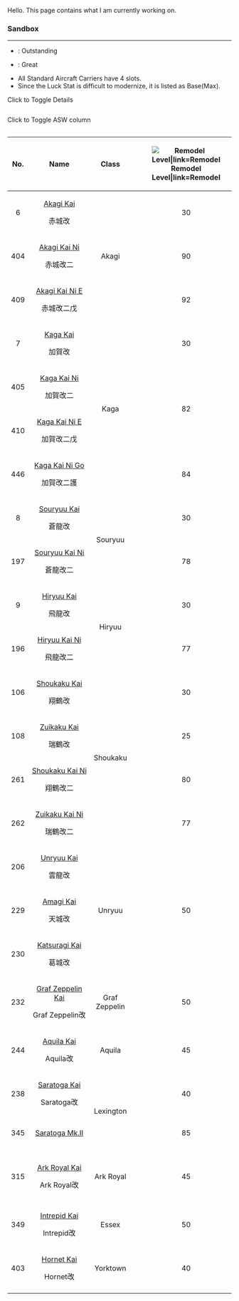 Hello. This page contains what I am currently working on.

=== Sandbox ===
-----

*{{color|lime|Green}}: Outstanding
*{{color|gold|Yellow}}: Great
* All Standard Aircraft Carriers have 4 slots.
* Since the Luck Stat is difficult to modernize, it is listed as Base(Max).

<span class="mw-customtoggle-jpname">Click to Toggle Details</span><div style="overflow-x: scroll">
<span class="mw-customtoggle-asw">Click to Toggle ASW column</span><div style="overflow-x: scroll">
{| class="wikitable sortable"
!No.
!Name
!Class
! style="width: 30px; text-align: center; vertical-align: middle;" |[[File:Remodel_Icon.png|Remodel Level|link=Remodel]]
! style="width:30px;vertical-align:middle;background-color:rgb(240,128,128);" |[[file:icon_Gun.png|Firepower]]
! style="width:30px;vertical-align:middle;background-color:rgb(135,206,250);" |[[file:icon_Torpedo.png|Torpedo Attack]]
! style="width:30px;vertical-align:middle;background-color:rgb(244,164,96);" |[[file:icon_AA.png|Anti-Air]]
! class="mw-collapsible mw-collapsed" id="mw-customcollapsible-asw" style="width:30px;vertical-align:middle;background-color:rgb(255,245,238);" |[[file:icon_ASW.png|Anti-Submarine]]
! style="width:30px;vertical-align:middle;background-color:rgb(127,255,212);" |[[file:icon_LOS.png|LOS]]
! style="width:30px;vertical-align:middle;background-color:rgb(152,251,152);" |[[file:icon_Luck.png|Luck]]
! style="width:30px;vertical-align:middle;background-color:rgb(255,192,203);" |[[file:icon_HP.png|Health]]
! style="width:30px;vertical-align:middle;background-color:yellow;" |[[file:icon_Armor.png|Armor]]
! style="width:30px;vertical-align:middle;background-color:rgb(238,130,238);" |[[file:icon_Evasion.png|Evasion]]
! style="width:30px;vertical-align:middle;background-color:aqua;" |[[file:icon_Speed.png|Speed]]
! style="width:30px;vertical-align:middle;background-color:rgb(39,235,255);" |[[file:icon_Range.png|Range]]
! style="width:30px;vertical-align:middle;background-color:silver;" |[[file:icon_Aircraft.png|Aircraft]]
!{{Fuel}}
!{{Ammo}}
! style="unsortable;" |Notes
|-
| style="text-align:center;" |6
| style="text-align:center;" |[[Akagi|Akagi Kai]]<br/><div class="mw-collapsible mw-collapsed" id="mw-customcollapsible-jpname">赤城改</div>
| rowspan="3" style="text-align:center;" |Akagi
| style="text-align:center;" |30
| style="text-align:center;" |55
| rowspan="3" style="text-align:center;" |0
| style="text-align:center;" |79
| class="mw-collapsible mw-collapsed" id="mw-customcollapsible-asw" rowspan="3" style="text-align:center;" |0
| style="text-align:center;" |89
| style="text-align:center;" |12(60)
| style="text-align:center;" |77
| style="text-align:center;" |79
| style="text-align:center;" |69
| rowspan="3" style="text-align:center;" |Fast
| style="text-align:center;" |Short
| style="text-align:center;" |82 (20,20,32,10)
| style="text-align:center;" |75
| style="text-align:center;" |75
|
|-
| style="text-align:center;" |404
| style="text-align:center;" |[[Akagi|Akagi Kai Ni]]<br/><div class="mw-collapsible mw-collapsed" id="mw-customcollapsible-jpname">赤城改二</div>
| style="text-align:center;" |90
| style="text-align:center;" |60
| style="text-align:center;" |85
| style="text-align:center;" |91
| rowspan="2" style="text-align:center;" |20(77)
| rowspan="2" style="text-align:center;" |81
| rowspan="2" style="text-align:center;" |81
| style="text-align:center;" |73
| rowspan="2" style="text-align:center;" |Medium
| style="text-align:center;" |90 (21,21,32,12,4)
| rowspan="2" style="text-align:center;" |95
| style="text-align:center;" |90
| style="white-space:nowrap;" |Second Remodel:<br/>Requires {{BP}}x2, {{Protopult}}x1, {{AR}}x1, {{AvMat}}x2
|-
| style="text-align:center;" |409
| style="text-align:center;" |[[Akagi|Akagi Kai Ni E]]<br/><div class="mw-collapsible mw-collapsed" id="mw-customcollapsible-jpname">赤城改二戊</div>
| style="text-align:center;" |92
| style="text-align:center;" |67
| style="text-align:center;" |84
| style="text-align:center;" |90
| style="text-align:center;" |75
| style="text-align:center;" |78 (16,16,40,4,2)
| style="text-align:center;" |85
| Third Remodel: Can attack at night with-out NOAP; Reversible to Akagi Kai Ni
|-
| style="text-align:center;" |7
| style="text-align:center;" |[[Kaga|Kaga Kai]]<br/><div class="mw-collapsible mw-collapsed" id="mw-customcollapsible-jpname">加賀改</div>
| rowspan="4" style="text-align:center;" |Kaga
| style="text-align:center;" |30
| style="text-align:center;" |50
| rowspan="4" style="text-align:center;" |0
| style="text-align:center;" |79
| class="mw-collapsible mw-collapsed" id="mw-customcollapsible-asw" rowspan="3" style="text-align:center;" |0
| style="text-align:center;" |89
| style="text-align:center;" |12(60)
| style="text-align:center;" |79
| style="text-align:center;" |79
| style="text-align:center;" |69
| rowspan="4" style="text-align:center;" |Fast
| style="text-align:center;" |Short
| style="text-align:center;" |98 (20,20,46,12)
| style="text-align:center;" |80
| style="text-align:center;" |80
|
|-
| style="text-align:center;" |405
| style="text-align:center;" |[[Kaga|Kaga Kai Ni]]<br/><div class="mw-collapsible mw-collapsed" id="mw-customcollapsible-jpname">加賀改二</div>
| rowspan="2" style="text-align:center;" |82
| style="text-align:center;" |56
| rowspan="3" style="text-align:center;" |84
| style="text-align:center;" |90
| rowspan="3" style="text-align:center;" |18(74)
| style="text-align:center;" |84
| rowspan="2" style="text-align:center;" |80
| style="text-align:center;" |70
| rowspan="3" style="text-align:center;" |Medium
| style="text-align:center;" |99 (20,20,44,12,3)
| rowspan="2" style="text-align:center;" |100
| rowspan="2" style="text-align:center;" |95
| Second Remodel:<br/>Requires {{BP}}x2, {{Protopult}}x1, {{AR}}x1, {{AvMat}}x2
|-
| style="text-align:center;" |410
| style="text-align:center;" |[[Kaga|Kaga Kai Ni E]]<br/><div class="mw-collapsible mw-collapsed" id="mw-customcollapsible-jpname">加賀改二戊</div>
| style="text-align:center;" |62
| style="text-align:center;" |89
| style="text-align:center;" |84
| style="text-align:center;" |71
| style="text-align:center;" |86<br/>(18,18,40,8,2)
| Third Remodel: Can attack at night without NOAP
|-
| style="text-align:center;" |446
| style="text-align:center;" |[[Kaga|Kaga Kai Ni Go]]<br/><div class="mw-collapsible mw-collapsed" id="mw-customcollapsible-jpname">加賀改二護</div>
| style="text-align:center;" |84
| style="text-align:center;" |60
| class="mw-collapsible mw-collapsed" id="mw-customcollapsible-asw" style="background-color:yellow;text-align:center;" |84
| style="text-align:center;" |94
| style="text-align:center;" |84
| style="text-align:center;" |84
| style="text-align:center;" |68
| style="text-align:center;" |86<br/>(16,16,18,8,6)
| style="text-align:center;" |105
| style="text-align:center;" |105
| style="white-space:nowrap;" |Fourth Remodel: Can perform ASW;<br/>Reversible to Kaga Kai Ni
|-
| style="text-align:center;" |8
| style="text-align:center;" |[[Souryuu|Souryuu Kai]]<br/><div class="mw-collapsible mw-collapsed" id="mw-customcollapsible-jpname">蒼龍改</div>
| colspan="1" rowspan="2" style="text-align:center;" |Souryuu
| style="text-align:center;" |30
| style="text-align:center;" |39
| rowspan="2" style="text-align:center;" |0
| style="text-align:center;" |79
| class="mw-collapsible mw-collapsed" id="mw-customcollapsible-asw" rowspan="2" style="text-align:center;" |0
| style="text-align:center;" |89
| style="text-align:center;" |12(59)
| style="text-align:center;" |65
| style="text-align:center;" |69
| style="text-align:center;" |69
| rowspan="2" style="text-align:center;" |Fast
| rowspan="2" style="text-align:center;" |Short
| style="text-align:center;" |73<br/>(18,27,18,10)
| style="text-align:center;" |65
| style="text-align:center;" |65
|
|-
| style="text-align:center;" |197
| style="text-align:center;" |[[Souryuu|Souryuu Kai Ni]]<br/><div class="mw-collapsible mw-collapsed" id="mw-customcollapsible-jpname">蒼龍改二</div>
| style="text-align:center;" |78
| style="text-align:center;" |57
| style="text-align:center;" |84
| style="text-align:center;" |90
| style="text-align:center;" |15(59)
| style="text-align:center;" |67
| style="text-align:center;" |75
| style="text-align:center;" |74
| style="text-align:center;" |79<br/>(18,35,20,6)
| style="text-align:center;" |70
| style="text-align:center;" |75
| Second Remodel
|-
| style="text-align:center;" |9
| style="text-align:center;" |[[Hiryuu|Hiryuu Kai]]<br/><div class="mw-collapsible mw-collapsed" id="mw-customcollapsible-jpname">飛龍改</div>
| colspan="1" rowspan="2" style="text-align:center;" |Hiryuu
| style="text-align:center;" |30
| style="text-align:center;" |39
| rowspan="2" style="text-align:center;" |0
| style="text-align:center;" |79
| class="mw-collapsible mw-collapsed" id="mw-customcollapsible-asw" rowspan="2" style="text-align:center;" |0
| colspan="1" rowspan="2" style="text-align:center;" |89
| style="text-align:center;" |40(89)
| style="text-align:center;" |65
| style="text-align:center;" |69
| style="text-align:center;" |79
| rowspan="2" style="text-align:center;" |Fast
| rowspan="2" style="text-align:center;" |Short
| style="text-align:center;" |73<br/>(18,27,18,10)
| style="text-align:center;" |65
| style="text-align:center;" |65
|
|-
| style="text-align:center;" |196
| style="text-align:center;" |[[Hiryuu|Hiryuu Kai Ni]]<br/><div class="mw-collapsible mw-collapsed" id="mw-customcollapsible-jpname">飛龍改二</div>
| style="text-align:center;" |77
| style="text-align:center;" |64
| style="text-align: center;" |82
| style="text-align:center;" |50(92)
| style="text-align:center;" |67
| style="text-align:center;" |76
| style="text-align:center;" |82
| style="text-align:center;" |79<br/>(18,36,22,3)
| style="text-align:center;" |70
| style="text-align:center;" |75
| Second Remodel
|-
| style="text-align:center;" |106
| style="white-space:nowrap;text-align:center;" |[[Shoukaku|Shoukaku Kai]]<br/><div class="mw-collapsible mw-collapsed" id="mw-customcollapsible-jpname">翔鶴改</div>
| colspan="1" rowspan="4" style="text-align:center;" |Shoukaku
| style="text-align:center;" |30
| colspan="1" rowspan="2" style="text-align:center;" |39
| rowspan="4" style="text-align:center;" |0
| colspan="1" rowspan="2" style="text-align:center;" |79
| class="mw-collapsible mw-collapsed" id="mw-customcollapsible-asw" rowspan="4" style="text-align:center;" |0
| colspan="1" rowspan="2" style="text-align:center;" |89
| style="text-align:center;"|12(89)
| rowspan="2" style="text-align:center;" |75
| colspan="1" rowspan="2" style="text-align:center;" |72
| rowspan="2" style="text-align:center;" |79
| rowspan="2" style="text-align:center;" |Fast
| rowspan="2" style="text-align:center;" |Short
| rowspan="2" style="text-align:center;" |84<br/>(24,24,24,12)
| rowspan="2" style="text-align:center;" |65
| rowspan="2" style="text-align:center;" |70
| rowspan="2" |
|-
| style="text-align:center;" |108
| style="text-align:center;" |[[Zuikaku|Zuikaku Kai]]<br/><div class="mw-collapsible mw-collapsed" id="mw-customcollapsible-jpname">瑞鶴改</div>
| style="text-align:center;" |25
| style="text-align:center;" |42(89)
|-
| style="text-align:center;" |261
| style="white-space:nowrap;text-align:center;" |[[Shoukaku|Shoukaku Kai Ni]]<br/><div class="mw-collapsible mw-collapsed" id="mw-customcollapsible-jpname">翔鶴改二</div>
| style="text-align:center;" |80
| style="text-align:center;" |63
| style="text-align:center;" |88
| style="text-align:center;" |93
| style="text-align:center;" |20(97)
| style="text-align:center;" |77
| style="text-align:center;" |77
| style="text-align:center;" |84
| rowspan="2" style="text-align:center;" |Fast
| rowspan="2" style="text-align:center;" |Medium
| style="text-align:center;" |93<br/>(27,27,27,12)
| rowspan="2" style="text-align:center;" |90
| rowspan="2" style="text-align:center;" |85
| Second Remodel:<br/>Requires {{BP}}x1, {{protopult}}x1
|-
| style="text-align:center;" |262
| style="white-space:nowrap;text-align:center;" |[[Zuikaku|Zuikaku Kai Ni]]<br/><div class="mw-collapsible mw-collapsed" id="mw-customcollapsible-jpname">瑞鶴改二</div>
| style="text-align:center;" |77
| style="text-align:center;" |56
| style="text-align:center;" |90
| style="text-align:center;" |92
| style="text-align:center;"|50(99)
| style="text-align:center;" |78
| style="text-align:center;" |78
| style="text-align:center;" |89
| style="text-align:center;" |93<br/>(28,26,26,13)
| Second Remodel:<br/>Requires {{BP}}x1, {{protopult}}x1
|-
| style="text-align:center;" |206
| style="text-align:center;" |[[Unryuu|Unryuu Kai]]<br/><div class="mw-collapsible mw-collapsed" id="mw-customcollapsible-jpname">雲龍改</div>
| rowspan="3" style="text-align:center;" |Unryuu
| rowspan="3" style="text-align:center;" |50
| style="text-align:center;" |48
| rowspan="3" style="text-align:center;" |0
| style="text-align:center;" |78
| class="mw-collapsible mw-collapsed" id="mw-customcollapsible-asw" rowspan="3" style="text-align:center;" |0
| style="text-align:center;" |82
| style="text-align:center;" |12(59)
| rowspan="3" style="text-align:center;" |60
| style="text-align:center;" |77
| style="text-align:center;" |72
| rowspan="3" style="text-align:center;" |Fast
| rowspan="3" style="text-align:center;" |Short
| rowspan="3" style="text-align:center;" |69<br/>(18,21,27,3)
| rowspan="3" style="text-align:center;" |50
| rowspan="3" style="text-align:center;" |55
| Requires {{BP}}x1
|-
| style="text-align:center;" |229
| style="text-align:center;" |[[Amagi|Amagi Kai]]<br/><div class="mw-collapsible mw-collapsed" id="mw-customcollapsible-jpname">天城改</div>
| rowspan="2" style="text-align:center;" |45
| style="text-align:center;" |79
| rowspan="2" style="text-align:center;" |80
| style="text-align:center;" |17(69)
| style="text-align:center;" |76
| rowspan="2" style="text-align:center;" |73
| Requires {{BP}}x1
|-
| style="text-align:center;" |230
| style="text-align:center;" |[[Katsuragi|Katsuragi Kai]]<br/><div class="mw-collapsible mw-collapsed" id="mw-customcollapsible-jpname">葛城改</div>
| style="text-align:center;" |78
| style="text-align:center;" |30(79)
| style="text-align:center;" |78
| Requires {{BP}}x1
|-
| style="text-align:center;" |232
| style="text-align:center;" |[[Graf Zeppelin|Graf Zeppelin Kai]]<br/><div class="mw-collapsible mw-collapsed" id="mw-customcollapsible-jpname">Graf Zeppelin改</div>
| style="text-align:center;" |Graf Zeppelin
| style="text-align:center;" |50
| style="text-align:center;" |50
| style="text-align:center;" |0
| style="text-align:center;" |80
| class="mw-collapsible mw-collapsed" id="mw-customcollapsible-asw" style="text-align:center;" |0
| style="text-align:center;" |74
| style="text-align:center;" data-sort-value="07(47)"|7(47)
| style="text-align:center;" |78
| style="text-align:center;" |80
| style="text-align:center;" |69
| style="text-align:center;" |Fast
| style="text-align:center;" |Short
| style="text-align:center;" |56<br/>(30,13,10,3)
| style="text-align:center;" |70
| style="text-align:center;" |80
| Can shell during night battle
|-
| style="text-align:center;" |244
| style="text-align:center;" |[[Aquila|Aquila Kai]]<br/><div class="mw-collapsible mw-collapsed" id="mw-customcollapsible-jpname">Aquila改</div>
| style="text-align:center;" |Aquila
| style="text-align:center;" |45
| style="text-align:center;" |28
| style="text-align:center;" |0
| style="text-align:center;" |72
| class="mw-collapsible mw-collapsed" id="mw-customcollapsible-asw" style="text-align:center;" |0
| style="text-align:center;" |72
| style="text-align:center;" data-sort-value="07(37)"|7(37)
| style="text-align:center;" |48
| style="text-align:center;" |58
| style="text-align:center;" |72
| style="text-align:center;" |Fast
| style="text-align:center;" |Short
| style="text-align:center;" |66<br/>(15,26,15,10)
| style="text-align:center;" |45
| style="text-align:center;" |55
| 
|-
| style="text-align:center;" |238
| style="text-align:center;" |[[Saratoga|Saratoga Kai]]<br/><div class="mw-collapsible mw-collapsed" id="mw-customcollapsible-jpname">Saratoga改</div>
| rowspan="2" style="text-align:center;" |Lexington
| style="text-align:center;" |40
| style="text-align:center;" |53
| rowspan="2" style="text-align:center;" |0
| style="text-align:center;" |93
| class="mw-collapsible mw-collapsed" id="mw-customcollapsible-asw" rowspan="2" style="text-align:center;" |0
| style="text-align:center;" |80
| style="text-align:center;" data-sort-value="35(85)"|35(85)
| style="text-align:center;" |88
| style="text-align:center;" |83
| style="text-align:center;" |53
| style="text-align:center;" |Fast
| style="text-align:center;" |Short
| style="text-align:center;" |90<br/>(36,18,18,18)
| style="text-align:center;" |85
| style="text-align:center;" |90
|
|-
| style="text-align:center;" |345
| style="text-align:center;" |[[Saratoga|Saratoga Mk.II]]
| style="text-align:center;" |85
| style="text-align:center;" |68
| style="text-align:center;" |94
| style="text-align:center;" |93
| style="text-align:center;" |40(93)
| style="text-align:center;" |89
| style="text-align:center;" |85
| style="text-align:center;" |60
| style="text-align:center;" |Fast
| style="text-align:center;" |Medium
| style="text-align:center;" |80<br/>(32,24,18,6)
| style="text-align:center;" |90
| style="text-align:center;" |95
| Second Remodel:</br>Requires {{BP}}x1, {{protopult}}x1
|-
| style="text-align:center;" |315
| style="text-align:center;" |[[Ark Royal|Ark Royal Kai]]<br/><div class="mw-collapsible mw-collapsed" id="mw-customcollapsible-jpname">Ark Royal改</div>
| style="text-align:center;" |Ark Royal
| style="text-align:center;" |45
| style="text-align:center;" |50
| style="text-align:center;" |0
| style="text-align:center;" |82
| class="mw-collapsible mw-collapsed" id="mw-customcollapsible-asw" style="text-align:center;" |0
| style="text-align:center;" |84
| style="text-align:center;" |13(68)
| style="text-align:center;" |71
| style="text-align:center;" |70
| style="text-align:center;" |68
| style="text-align:center;" |Fast
| style="text-align:center;" |Short
| style="text-align:center; |78<br/>(24,30,12,12)
| style="text-align:center;" |65
| style="text-align:center;" |60
| Can shell during night battle
|-
| style="text-align:center;" |349
| style="text-align:center;" |[[Intrepid|Intrepid Kai]]<br/><div class="mw-collapsible mw-collapsed" id="mw-customcollapsible-jpname">Intrepid改</div>
| style="text-align:center;" |Essex
| style="text-align:center;" |50
| style="text-align:center;" |58
| style="text-align:center;" |0
| style="text-align:center;" |95
| class="mw-collapsible mw-collapsed" id="mw-customcollapsible-asw" style="text-align:center;" |0
| style="text-align:center;" |90
| style="text-align:center;" |50(100)
| style="text-align:center;" |69
| style="text-align:center;" |90
| style="text-align:center;" |68
| style="text-align:center;" |Fast
| style="text-align:center;" |Medium
| style="text-align:center;" |112<br/>(40,36,21,15)
| style="text-align:center;" |90
| style="text-align:center;" |105
|
|-
| style="text-align:center;" |403
| style="text-align:center;" |[[Hornet|Hornet Kai]]<br/><div class="mw-collapsible mw-collapsed" id="mw-customcollapsible-jpname">Hornet改</div>
| style="text-align:center;" |Yorktown
| style="text-align:center;" |40
| style="text-align:center;" |55
| style="text-align:center;" |0
| style="text-align:center;" |86
| class="mw-collapsible mw-collapsed" id="mw-customcollapsible-asw" style="text-align:center;" |0
| style="text-align:center;" |90
| style="text-align:center;" |30(80)
| style="text-align:center;" |81
| style="text-align:center;" |84
| style="text-align:center;" |73
| style="text-align:center;" |Fast
| style="text-align:center;" |Medium
| style="text-align:center;" |90<br/>(36,19,19,16)
| style="text-align:center;" |70
| style="text-align:center;" |80
|
|-
|}
</div>